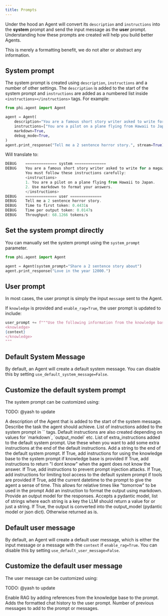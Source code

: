 ```yaml
---
title: Prompts
---
```


Under the hood an Agent will convert its `description` and `instructions` into the **system** prompt and send the input message as the **user** prompt. Understanding how these prompts are created will help you build better Agents.

<Note>
This is merely a formatting benefit, we do not alter or abstract any information.
</Note>

## System prompt

The system prompt is created using `description`, `instructions` and a number of other settings. The `description` is added to the start of the system prompt and `instructions` are added as a numbered list inside  `<instructions></instructions>` tags. For example:

```python instructions.py
from phi.agent import Agent

agent = Agent(
    description="You are a famous short story writer asked to write for a magazine",
    instructions=["You are a pilot on a plane flying from Hawaii to Japan."],
    markdown=True,
    debug_mode=True,
)
agent.print_response("Tell me a 2 sentence horror story.", stream=True)
```

Will translate to:

```js
DEBUG    ============== system ==============
DEBUG    You are a famous short story writer asked to write for a magazine
         You must follow these instructions carefully:
         <instructions>
         1. You are a pilot on a plane flying from Hawaii to Japan.
         2. Use markdown to format your answers.
         </instructions>
DEBUG    ============== user ==============
DEBUG    Tell me a 2 sentence horror story.
DEBUG    Time to first token: 0.4431s
DEBUG    Time per output token: 0.0147s
DEBUG    Throughput: 68.1266 tokens/s
```

## Set the system prompt directly

You can manually set the system prompt using the `system_prompt` parameter.

```python
from phi.agent import Agent

agent = Agent(system_prompt="Share a 2 sentence story about")
agent.print_response("Love in the year 12000.")
```

## User prompt

In most cases, the user prompt is simply the input `message` sent to the Agent.

If `knowledge` is provided and `enable_rag=True`, the user prompt is updated to include:

```python
user_prompt += f"""Use the following information from the knowledge base if it helps:"
<knowledge>
{context}
</knowledge>
"""
```

## Default System Message

By default, an Agent will create a default system message. You can disable this by setting `use_default_system_message=False`.

## Customize the default system prompt

The system prompt can be customized using:

TODO: @yash to update

<ResponseField name="description" type="str" default="None">
  A description of the Agent that is added to the start of the system message.
</ResponseField>
<ResponseField name="task" type="str" default="None">
  Describe the task the agent should achieve.
</ResponseField>
<ResponseField name="instructions" type="List[str]" default="None">
  List of instructions added to the system prompt in `<instructions>` tags. Default instructions are also created depending on values for `markdown`, `output_model` etc.
</ResponseField>
<ResponseField name="extra_instructions" type="List[str]" default="None">
  List of extra_instructions added to the default system prompt. Use these when you want to add some extra instructions at the end of the default instructions.
</ResponseField>
<ResponseField name="add_to_system_prompt" type="str" default="None">
  Add a string to the end of the default system prompt.
</ResponseField>
<ResponseField name="add_knowledge_base_instructions" type="bool" default="True">
  If True, add instructions for using the knowledge base to the system prompt if knowledge base is provided
</ResponseField>
<ResponseField name="prevent_hallucinations" type="bool" default="False">
  If True, add instructions to return "I dont know" when the agent does not know the answer.
</ResponseField>
<ResponseField name="prevent_prompt_injection" type="bool" default="False">
  If True, add instructions to prevent prompt injection attacks.
</ResponseField>
<ResponseField name="limit_tool_access" type="bool" default="False">
  If True, add instructions for limiting tool access to the default system prompt if tools are provided
</ResponseField>
<ResponseField name="add_datetime_to_instructions" type="bool" default="False">
  If True, add the current datetime to the prompt to give the agent a sense of time. This allows for relative times like "tomorrow" to be used in the prompt
</ResponseField>
<ResponseField name="markdown" type="bool" default="False">
  Add an instruction to format the output using markdown.
</ResponseField>
<ResponseField name="output_model" type="Optional[Union[str, List, Type[BaseModel]]]" default="None">
  Provide an output model for the responses. Accepts a pydantic model, list of strings where each string is a key the LLM should return a value for or just a string.
</ResponseField>
<ResponseField name="parse_output" type="bool" default="True">
  If True, the output is converted into the output_model (pydantic model or json dict). Otherwise returned as is.
</ResponseField>

## Default user message

By default, an Agent will create a default user message, which is either the input message or a message with the `context` if `enable_rag=True`. You can disable this by setting `use_default_user_message=False`.

## Customize the default user message

The user message can be customized using:

TODO: @yash to update

<ResponseField name="add_references_to_prompt" type="bool" default="False">
  Enable RAG by adding references from the knowledge base to the prompt.
</ResponseField>
<ResponseField name="add_chat_history_to_prompt" type="bool" default="False">
  Adds the formatted chat history to the user prompt.
</ResponseField>
<ResponseField name="num_history_messages" type="int" default="6">
  Number of previous messages to add to the prompt or messages.
</ResponseField>